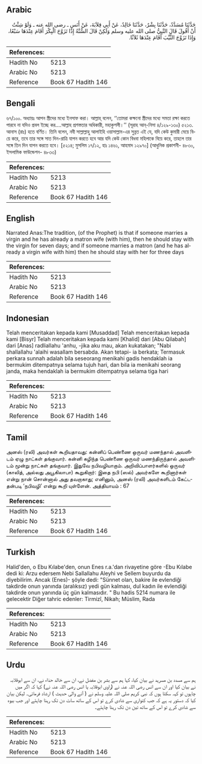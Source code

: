 ## Arabic


<div dir="rtl" lang="ar" style={{fontSize:'larger',backgroundColor:'#f8f9fa',padding:20}}>
حَدَّثَنَا مُسَدَّدٌ، حَدَّثَنَا بِشْرٌ، حَدَّثَنَا خَالِدٌ، عَنْ أَبِي قِلاَبَةَ، عَنْ أَنَسٍ ـ رضى الله عنه ـ وَلَوْ شِئْتُ أَنْ أَقُولَ قَالَ النَّبِيُّ صلى الله عليه وسلم وَلَكِنْ قَالَ السُّنَّةُ إِذَا تَزَوَّجَ الْبِكْرَ أَقَامَ عِنْدَهَا سَبْعًا، وَإِذَا تَزَوَّجَ الثَّيِّبَ أَقَامَ عِنْدَهَا ثَلاَثًا‏.‏
</div>
<div style={{backgroundColor:'#f8f9fa',padding:20, marginBottom: 10}}><table> <thead> <tr> <th>References:</th> <th></th> </tr> </thead> <tbody><tr><td>Hadith No</td><td>5213</td></tr><tr><td>Arabic No</td><td>5213</td></tr><tr><td>Reference</td><td>Book 67 Hadith 146</td></tr></tbody></table></div>

## Bengali


<div dir="ltr" lang="bn" style={{fontSize:'larger',backgroundColor:'#f8f9fa',padding:20}}>
৬৭/১০০. অধ্যায়ঃ আপন স্ত্রীদের মধ্যে ইনসাফ করা। আল্লাহ্ বলেন, ‘‘তোমরা কক্ষনো স্ত্রীদের মধ্যে সমতা রক্ষা করতে পারবে না যদিও প্রবল ইচ্ছে কর....আল্লাহ প্রশস্ততার অধিকারী, মহাকুশলী।’’ (সূরাহ আন্-নিসা ৪/১২৯-১৩০) ৫২১৩. আনাস (রাঃ) হতে বর্ণিত। তিনি বলেন, নবী সাল্লাল্লাহু আলাইহি ওয়াসাল্লাম-এর সুন্নত এই যে, যদি কেউ কুমারী মেয়ে বিয়ে করে, তবে তার সঙ্গে সাত দিন-রাত্রি যাপন করতে হবে আর যদি কেউ কোন বিধবা মহিলাকে বিয়ে করে, তাহলে তার সঙ্গে তিন দিন যাপন করতে হবে। [৫২১৪; মুসলিম ১৭/১২, হাঃ ১৪৬১, আহমাদ ১২৯৭০] (আধুনিক প্রকাশনী- ৪৮৩০, ইসলামিক ফাউন্ডেশন- ৪৮৩৩)
</div>
<div style={{backgroundColor:'#f8f9fa',padding:20, marginBottom: 10}}><table> <thead> <tr> <th>References:</th> <th></th> </tr> </thead> <tbody><tr><td>Hadith No</td><td>5213</td></tr><tr><td>Arabic No</td><td>5213</td></tr><tr><td>Reference</td><td>Book 67 Hadith 146</td></tr></tbody></table></div>

## English


<div dir="ltr" lang="en" style={{fontSize:'larger',backgroundColor:'#f8f9fa',padding:20}}>
Narrated Anas:The tradition, (of the Prophet) is that if someone marries a virgin and he has already a matron wife (with him), then he should stay with the virgin for seven days; and if someone marries a matron (and he has already a virgin wife with him) then he should stay with her for three days
</div>
<div style={{backgroundColor:'#f8f9fa',padding:20, marginBottom: 10}}><table> <thead> <tr> <th>References:</th> <th></th> </tr> </thead> <tbody><tr><td>Hadith No</td><td>5213</td></tr><tr><td>Arabic No</td><td>5213</td></tr><tr><td>Reference</td><td>Book 67 Hadith 146</td></tr></tbody></table></div>

## Indonesian


<div dir="ltr" lang="id" style={{fontSize:'larger',backgroundColor:'#f8f9fa',padding:20}}>
Telah menceritakan kepada kami [Musaddad] Telah menceritakan kepada kami [Bisyr] Telah menceritakan kepada kami [Khalid] dari [Abu Qilabah] dari [Anas] radliallahu 'anhu, -jika aku mau, akan kukatakan; "Nabi shallallahu 'alaihi wasallam bersabda. Akan tetapi- ia berkata; Termasuk perkara sunnah adalah bila seseorang menikahi gadis hendaklah ia bermukim ditempatnya selama tujuh hari, dan bila ia menikahi seorang janda, maka hendaklah ia bermukim ditempatnya selama tiga hari
</div>
<div style={{backgroundColor:'#f8f9fa',padding:20, marginBottom: 10}}><table> <thead> <tr> <th>References:</th> <th></th> </tr> </thead> <tbody><tr><td>Hadith No</td><td>5213</td></tr><tr><td>Arabic No</td><td>5213</td></tr><tr><td>Reference</td><td>Book 67 Hadith 146</td></tr></tbody></table></div>

## Tamil


<div dir="ltr" lang="ta" style={{fontSize:'larger',backgroundColor:'#f8f9fa',padding:20}}>
அனஸ் (ரலி) அவர்கள் கூறியதாவது: கன்னிப் பெண்ணை ஒருவர் மணந்தால் அவளிடம் ஏழு நாட்கள் தங்குவார். கன்னி கழிந்த பெண்ணை ஒருவர் மணந்திருந்தால் அவளிடம் மூன்று நாட்கள் தங்குவார். இதுவே நபிவழியாகும். அறிவிப்பாளர்களில் ஒருவர் (காலித், அல்லது அபூகிலாபா) கூறுகிறார்: இதை நபி (ஸல்) அவர்களே கூறினார்கள் என்று நான் சொன்னால் அது தவறாகாது; எனினும், அனஸ் (ரலி) அவர்களிடம் கேட்டதன்படி ‘நபிவழி’ என்று கூறி யுள்ளேன். அத்தியாயம் : 67
</div>
<div style={{backgroundColor:'#f8f9fa',padding:20, marginBottom: 10}}><table> <thead> <tr> <th>References:</th> <th></th> </tr> </thead> <tbody><tr><td>Hadith No</td><td>5213</td></tr><tr><td>Arabic No</td><td>5213</td></tr><tr><td>Reference</td><td>Book 67 Hadith 146</td></tr></tbody></table></div>

## Turkish


<div dir="ltr" lang="tr" style={{fontSize:'larger',backgroundColor:'#f8f9fa',padding:20}}>
Halid'den, o Ebu Kılabe'den, onun Enes r.a.'dan rivayetine göre -Ebu Kılabe dedi ki: Arzu edersem Nebi Sallallahu Aleyhi ve Sellem buyurdu da diyebilirim. Ancak (Enes)- şöyle dedi: "Sünnet olan, bakire ile evlendiği takdirde onun yanında (aralıksız) yedi gün kalması, dul kadın ile evlendiği takdirde onun yanında üç gün kalmasıdır. " Bu hadis 5214 numara ile gelecektir Diğer tahric edenler: Tirmizî, Nikah; Müslim, Rada
</div>
<div style={{backgroundColor:'#f8f9fa',padding:20, marginBottom: 10}}><table> <thead> <tr> <th>References:</th> <th></th> </tr> </thead> <tbody><tr><td>Hadith No</td><td>5213</td></tr><tr><td>Arabic No</td><td>5213</td></tr><tr><td>Reference</td><td>Book 67 Hadith 146</td></tr></tbody></table></div>

## Urdu


<div dir="rtl" lang="ur" style={{fontSize:'larger',backgroundColor:'#f8f9fa',padding:20}}>
ہم سے مسدد بن مسرہد نے بیان کیا، کہا ہم سے بشر بن مفضل نے، ان سے خالد حذاء نے، ان سے ابوقلابہ نے بیان کیا اور ان سے انس رضی اللہ عنہ نے (راوی ابوقلابہ یا انس رضی اللہ عنہ نے) کہا کہ اگر میں چاہوں تو کہہ سکتا ہوں کہ نبی کریم صلی اللہ علیہ وسلم نے ( آنے والی حدیث ) ارشاد فرمائی۔ لیکن بیان کیا کہ دستور یہ ہے کہ جب کنواری سے شادی کرے تو اس کے ساتھ سات دن تک رہنا چاہئے اور جب بیوہ سے شادی کرے تو اس کے ساتھ تین دن تک رہنا چاہئے۔
</div>
<div style={{backgroundColor:'#f8f9fa',padding:20, marginBottom: 10}}><table> <thead> <tr> <th>References:</th> <th></th> </tr> </thead> <tbody><tr><td>Hadith No</td><td>5213</td></tr><tr><td>Arabic No</td><td>5213</td></tr><tr><td>Reference</td><td>Book 67 Hadith 146</td></tr></tbody></table></div>